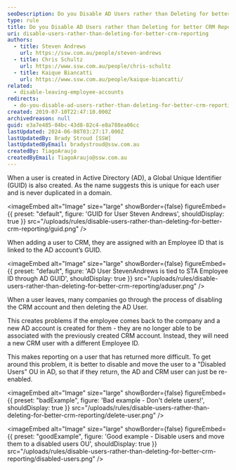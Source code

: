 ```yaml
---
seoDescription: Do you Disable AD Users rather than Deleting for better CRM Reporting?
type: rule
title: Do you Disable AD Users rather than Deleting for better CRM Reporting?
uri: disable-users-rather-than-deleting-for-better-crm-reporting
authors:
  - title: Steven Andrews
    url: https://ssw.com.au/people/steven-andrews
  - title: Chris Schultz
    url: https://www.ssw.com.au/people/chris-schultz
  - title: Kaique Biancatti
    url: https://www.ssw.com.au/people/kaique-biancatti/
related:
  - disable-leaving-employee-accounts
redirects:
  - do-you-disable-ad-users-rather-than-deleting-for-better-crm-reporting
created: 2019-07-10T22:47:10.000Z
archivedreason: null
guid: e3a7e485-04bc-43d8-82c4-e8a788ea06cc
lastUpdated: 2024-06-08T03:27:17.000Z
lastUpdatedBy: Brady Stroud [SSW]
lastUpdatedByEmail: bradystroud@ssw.com.au
createdBy: TiagoAraujo
createdByEmail: TiagoAraujo@ssw.com.au
---
```


When a user is created in Active Directory (AD), a Global Unique Identifier (GUID) is also created. As the name suggests this is unique for each user and is never duplicated in a domain.

<imageEmbed
  alt="Image"
  size="large"
  showBorder={false}
  figureEmbed={{
    preset: "default",
    figure: 'GUID for User Steven Andrews',
    shouldDisplay: true
  }}
  src="/uploads/rules/disable-users-rather-than-deleting-for-better-crm-reporting/guid.png"
/>

When adding a user to CRM, they are assigned with an Employee ID that is linked to the AD account’s GUID.


<imageEmbed
  alt="Image"
  size="large"
  showBorder={false}
  figureEmbed={{
    preset: "default",
    figure: 'AD User StevenAndrews is tied to STA Employee ID through AD GUID',
    shouldDisplay: true
  }}
  src="/uploads/rules/disable-users-rather-than-deleting-for-better-crm-reporting/aduser.png"
/>

When a user leaves, many companies go through the process of disabling the CRM account and then deleting the AD User.

This creates problems if the employee comes back to the company and a new AD account is created for them - they are no longer able to be associated with the previously created CRM account. Instead, they will need a new CRM user with a different Employee ID.

This makes reporting on a user that has returned more difficult. To get around this problem, it is better to disable and move the user to a "Disabled Users" OU in AD, so that if they return, the AD and CRM user can just be re-enabled.

<imageEmbed
  alt="Image"
  size="large"
  showBorder={false}
  figureEmbed={{
    preset: "badExample",
    figure: 'Bad example - Don\'t delete users!',
    shouldDisplay: true
  }}
  src="/uploads/rules/disable-users-rather-than-deleting-for-better-crm-reporting/delete-user.png"
/>

<imageEmbed
  alt="Image"
  size="large"
  showBorder={false}
  figureEmbed={{
    preset: "goodExample",
    figure: 'Good example - Disable users and move them to a disabled users OU',
    shouldDisplay: true
  }}
  src="/uploads/rules/disable-users-rather-than-deleting-for-better-crm-reporting/disabled-users.png"
/>
